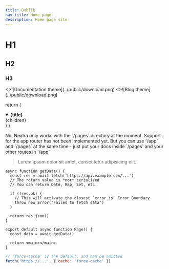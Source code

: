 ```yaml
---
title: Bublik
nav_title: Home page
description: Home page site
---
```




# H1
## H2
### H3

<Cards num={2}>
  <Cards.Card
    image
    arrow
    title="Text-1"
    href="/404"
  >
    <>![Documentation theme](../public/download.png)</>
  </Cards.Card>
  <Cards.Card image arrow title="Text-2" href="/404">
    <>![Blog theme](../public/download.png)</>
  </Cards.Card>
</Cards>

  return (
    <details
      open
      className="last-of-type:mb-0 rounded-lg bg-neutral-50 dark:bg-neutral-800 p-2 mt-4"
    >
      <summary>
        <strong className="text-lg">{title}</strong>
      </summary>
      <div className="nx-p-2">{children}</div>
    </details>
  )
}

<FAQBox title="Can I use Nextra with Next.js app router?">
  No, Nextra only works with the `/pages` directory at the moment. Support for
  the app router has not been implemented yet. But you can use `/app` and
  `/pages` at the same time - just put your docs inside `/pages` and your other
  routes in `/app`
</FAQBox>


 
> Lorem ipsum dolor sit amet, consectetur adipisicing elit. 

```tsx filename="app/page.tsx" switcher
async function getData() {
  const res = await fetch('https://api.example.com/...')
  // The return value is *not* serialized
  // You can return Date, Map, Set, etc.

  if (!res.ok) {
    // This will activate the closest `error.js` Error Boundary
    throw new Error('Failed to fetch data')
  }

  return res.json()
}

export default async function Page() {
  const data = await getData()

  return <main></main>
}
```



```js
// 'force-cache' is the default, and can be omitted
fetch('https://...', { cache: 'force-cache' })
```